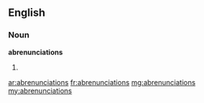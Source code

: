 ==English==

===Noun===
'''abrenunciations'''

# {{plural of|[[abrenunciation]]}}

[[ar:abrenunciations]]
[[fr:abrenunciations]]
[[mg:abrenunciations]]
[[my:abrenunciations]]